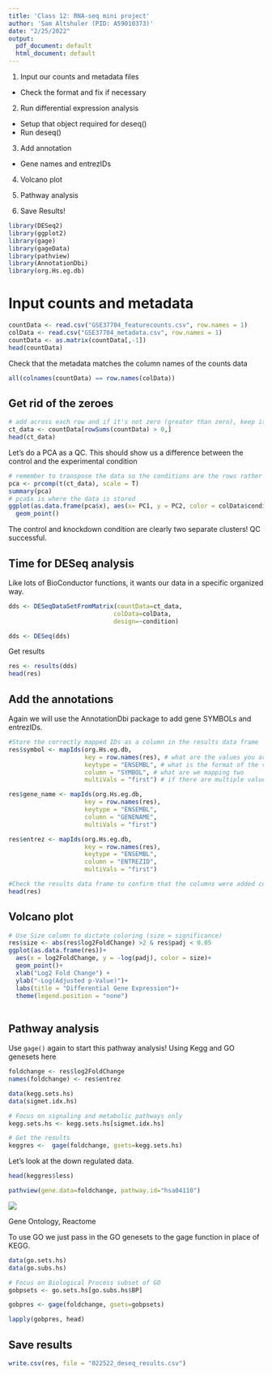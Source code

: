 ```yaml
---
title: 'Class 12: RNA-seq mini project'
author: 'Sam Altshuler (PID: A59010373)'
date: "2/25/2022"
output:
  pdf_document: default
  html_document: default
---
```


1. Input our counts and metadata files
  - Check the format and fix if necessary

2. Run differential expression analysis
  - Setup that object required for deseq()
  - Run deseq()

3. Add annotation
- Gene names and entrezIDs

4. Volcano plot

5. Pathway analysis

6. Save Results!

```r
library(DESeq2)
library(ggplot2)
library(gage)
library(gageData)
library(pathview)
library(AnnotationDbi)
library(org.Hs.eg.db)

```

# Input counts and metadata

```r
countData <- read.csv("GSE37704_featurecounts.csv", row.names = 1)
colData <- read.csv("GSE37704_metadata.csv", row.names = 1)
countData <- as.matrix(countData[,-1])
head(countData)
```

Check that the metadata matches the column names of the counts data

```r
all(colnames(countData) == row.names(colData))
```
## Get rid of the zeroes

```r
# add across each row and if it's not zero (greater than zero), keep it
ct_data <- countData[rowSums(countData) > 0,]
head(ct_data)
```
Let's do a PCA as a QC. This should show us a difference between the control and the experimental condition
```r
# remember to transpose the data so the conditions are the rows rather than the columns
pca <- prcomp(t(ct_data), scale = T)
summary(pca)
# pca$x is where the data is stored
ggplot(as.data.frame(pca$x), aes(x= PC1, y = PC2, color = colData$condition))+
  geom_point()
```

The control and knockdown condition are clearly two separate clusters! QC successful.


## Time for DESeq analysis

Like lots of BioConductor functions, it wants our data in a specific organized way. 


```r
dds <- DESeqDataSetFromMatrix(countData=ct_data,
                             colData=colData,
                             design=~condition)

dds <- DESeq(dds)

```

Get results
```r
res <- results(dds)
head(res)
```

## Add the annotations
Again we will use the AnnotationDbi package to add gene SYMBOLs and entrezIDs.
```r
#Store the correctly mapped IDs as a column in the results data frame
res$symbol <- mapIds(org.Hs.eg.db,
                     key = row.names(res), # what are the values you are trying to map
                     keytype = "ENSEMBL", # what is the format of the values
                     column = "SYMBOL", # what are we mapping two
                     multiVals = "first") # if there are multiple values in the symbol, choose the first value

res$gene_name <- mapIds(org.Hs.eg.db,
                     key = row.names(res), 
                     keytype = "ENSEMBL", 
                     column = "GENENAME", 
                     multiVals = "first") 

res$entrez <- mapIds(org.Hs.eg.db,
                     key = row.names(res), 
                     keytype = "ENSEMBL", 
                     column = "ENTREZID", 
                     multiVals = "first")

#Check the results data frame to confirm that the columns were added correctly
head(res)
```

## Volcano plot 

```r
# Use Size column to dictate coloring (size = significance)
res$size <- abs(res$log2FoldChange) >2 & res$padj < 0.05
ggplot(as.data.frame(res))+
  aes(x = log2FoldChange, y = -log(padj), color = size)+
  geom_point()+
  xlab("Log2 Fold Change") +
  ylab("-Log(Adjusted p-Value)")+
  labs(title = "Differential Gene Expression")+
  theme(legend.position = "none")
  
```

## Pathway analysis

Use `gage()` again to start this pathway analysis! Using Kegg and GO genesets here
```r
foldchange <- res$log2FoldChange
names(foldchange) <- res$entrez
```

```r
data(kegg.sets.hs)
data(sigmet.idx.hs)

# Focus on signaling and metabolic pathways only
kegg.sets.hs <- kegg.sets.hs[sigmet.idx.hs]

# Get the results 
keggres <-  gage(foldchange, gsets=kegg.sets.hs)
```


Let's look at the down regulated data.

```r
head(keggres$less)
```

```r
pathview(gene.data=foldchange, pathway.id="hsa04110")

```
![](hsa04110.pathview.png)

Gene Ontology, Reactome

To use GO we just pass in the GO genesets to the gage function in place of KEGG.
```r
data(go.sets.hs)
data(go.subs.hs)

# Focus on Biological Process subset of GO
gobpsets <- go.sets.hs[go.subs.hs$BP]

gobpres <- gage(foldchange, gsets=gobpsets)

lapply(gobpres, head)
```

## Save results

```r
write.csv(res, file = "022522_deseq_results.csv")
```


